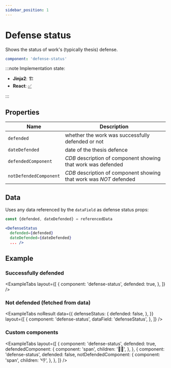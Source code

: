 ```yaml
---
sidebar_position: 1
---
```



# Defense status

Shows the status of work's (typically thesis) defense.

```yaml
component: 'defense-status'
```

:::note Implementation state:

- **Jinja2**: 🏗
- **React**: [✅](https://github.com/oarepo/react-generative-ui/blob/master/src/components/record/DefenseStatus.tsx)

:::

## Properties

| Name                   | Description                                                         |
| ---------------------- | ------------------------------------------------------------------- |
| `defended`             | whether the work was successfully defended or not                   |
| `dateDefended`         | date of the thesis defence                                          |
| `defendedComponent`    | _CDB_ description of component showing that work was defended       |
| `notDefendedComponent` | _CDB_ description of component showing that work was _NOT_ defended |

## Data

Uses any data referenced by the `dataField` as defense status props:

```jsx
const {defended, dateDefended} = referencedData

<DefenseStatus
  defended={defended}
  dateDefended={dateDefended}
  ... />
```

## Example

### Successfully defended

<ExampleTabs
  layout={[
    {
      component: 'defense-status',
      defended: true,
    },
  ]}
/>

### Not defended (fetched from data)

<ExampleTabs
  noResult
  data={{
    defenseStatus: {
      defended: false,
    },
  }}
  layout={[
    {
      component: 'defense-status',
      dataField: 'defenseStatus',
    },
  ]}
/>

### Custom components

<ExampleTabs
  layout={[
    {
      component: 'defense-status',
      defended: true,
      defendedComponent: {
        component: 'span',
        children: '🧑‍🎓',
      },
    },
    {
      component: 'defense-status',
      defended: false,
      notDefendedComponent: {
        component: 'span',
        children: '👎',
      },
    },
  ]}
/>
